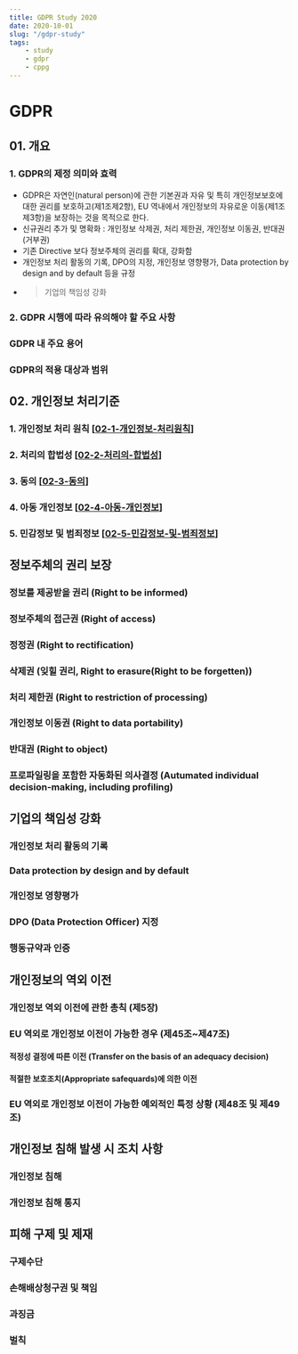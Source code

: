 ```yaml
---
title: GDPR Study 2020
date: 2020-10-01
slug: "/gdpr-study"
tags: 
    - study
    - gdpr
    - cppg
---
```


# GDPR 

## 01. 개요

### 1. GDPR의 제정 의미와 효력
- GDPR은 자연인(natural person)에 관한 기본권과 자유 및 특히 개인정보보호에 대한 권리를 보호하고(제1조제2항), EU 역내에서 개인정보의 자유로운 이동(제1조제3항)을 보장하는 것을 목적으로 한다. 
- 신규권리 추가 및 명확화 : 개인정보 삭제권, 처리 제한권, 개인정보 이동권, 반대권(거부권)
- 기존 Directive 보다 정보주체의 권리를 확대, 강화함 
- 개인정보 처리 활동의 기록, DPO의 지정, 개인정보 영향평가, Data protection by design and by default 등을 규정 
- > 기업의 책임성 강화

### 2. GDPR 시행에 따라 유의해야 할 주요 사항

### GDPR 내 주요 용어

### GDPR의 적용 대상과 범위 


## 02. 개인정보 처리기준 

### 1. 개인정보 처리 원칙 [[02-1-개인정보-처리원칙]]

### 2. 처리의 합법성 [[02-2-처리의-합법성]]

### 3. 동의 [[02-3-동의]]

### 4. 아동 개인정보 [[02-4-아동-개인정보]]

### 5. 민감정보 및 범죄정보 [[02-5-민감정보-및-범죄정보]]

## 정보주체의 권리 보장 

### 정보를 제공받을 권리 (Right to be informed)

### 정보주체의 접근권 (Right of access)

### 정정권 (Right to rectification)

### 삭제권 (잊힐 권리, Right to erasure(Right to be forgetten))

### 처리 제한권 (Right to restriction of processing)

### 개인정보 이동권 (Right to data portability)

### 반대권 (Right to object)

### 프로파일링을 포함한 자동화된 의사결정 (Autumated individual decision-making, including profiling)


## 기업의 책임성 강화 

### 개인정보 처리 활동의 기록 

### Data protection by design and by default 

### 개인정보 영향평가

### DPO (Data Protection Officer) 지정 

### 행동규약과 인증



## 개인정보의 역외 이전 

### 개인정보 역외 이전에 관한 총칙 (제5장)

### EU 역외로 개인정보 이전이 가능한 경우 (제45조~제47조)
#### 적정성 결정에 따른 이전 (Transfer on the basis of an adequacy decision)
#### 적절한 보호조치(Appropriate safequards)에 의한 이전 

### EU 역외로 개인정보 이전이 가능한 예외적인 특정 상황 (제48조 및 제49조)


## 개인정보 침해 발생 시 조치 사항

### 개인정보 침해

### 개인정보 침해 통지 

## 피해 구제 및 제재 

### 구제수단

### 손해배상청구권 및 책임

### 과징금

### 벌칙

[//begin]: # "Autogenerated link references for markdown compatibility"
[02-1-개인정보-처리원칙]: 02-1-개인정보-처리원칙 "02 1 개인정보 처리원칙"
[02-2-처리의-합법성]: 02-2-처리의-합법성 "02 2 처리의 합법성"
[02-3-동의]: 02-3-동의 "02 3 동의"
[02-4-아동-개인정보]: 02-4-아동-개인정보 "02 4 아동 개인정보"
[02-5-민감정보-및-범죄정보]: 02-5-민감정보-및-범죄정보 "02 5 민감정보 및 범죄정보"
[//end]: # "Autogenerated link references"